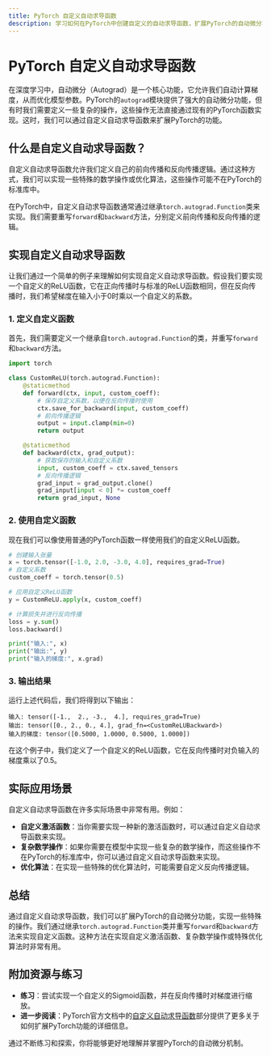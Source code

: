 ```yaml
---
title: PyTorch 自定义自动求导函数
description: 学习如何在PyTorch中创建自定义的自动求导函数，扩展PyTorch的自动微分功能。
---
```


# PyTorch 自定义自动求导函数

在深度学习中，自动微分（Autograd）是一个核心功能，它允许我们自动计算梯度，从而优化模型参数。PyTorch的`autograd`模块提供了强大的自动微分功能，但有时我们需要定义一些复杂的操作，这些操作无法直接通过现有的PyTorch函数实现。这时，我们可以通过自定义自动求导函数来扩展PyTorch的功能。

## 什么是自定义自动求导函数？

自定义自动求导函数允许我们定义自己的前向传播和反向传播逻辑。通过这种方式，我们可以实现一些特殊的数学操作或优化算法，这些操作可能不在PyTorch的标准库中。

在PyTorch中，自定义自动求导函数通常通过继承`torch.autograd.Function`类来实现。我们需要重写`forward`和`backward`方法，分别定义前向传播和反向传播的逻辑。

## 实现自定义自动求导函数

让我们通过一个简单的例子来理解如何实现自定义自动求导函数。假设我们要实现一个自定义的ReLU函数，它在正向传播时与标准的ReLU函数相同，但在反向传播时，我们希望梯度在输入小于0时乘以一个自定义的系数。

### 1. 定义自定义函数

首先，我们需要定义一个继承自`torch.autograd.Function`的类，并重写`forward`和`backward`方法。

```python
import torch

class CustomReLU(torch.autograd.Function):
    @staticmethod
    def forward(ctx, input, custom_coeff):
        # 保存自定义系数，以便在反向传播时使用
        ctx.save_for_backward(input, custom_coeff)
        # 前向传播逻辑
        output = input.clamp(min=0)
        return output

    @staticmethod
    def backward(ctx, grad_output):
        # 获取保存的输入和自定义系数
        input, custom_coeff = ctx.saved_tensors
        # 反向传播逻辑
        grad_input = grad_output.clone()
        grad_input[input < 0] *= custom_coeff
        return grad_input, None
```

### 2. 使用自定义函数

现在我们可以像使用普通的PyTorch函数一样使用我们的自定义ReLU函数。

```python
# 创建输入张量
x = torch.tensor([-1.0, 2.0, -3.0, 4.0], requires_grad=True)
# 自定义系数
custom_coeff = torch.tensor(0.5)

# 应用自定义ReLU函数
y = CustomReLU.apply(x, custom_coeff)

# 计算损失并进行反向传播
loss = y.sum()
loss.backward()

print("输入:", x)
print("输出:", y)
print("输入的梯度:", x.grad)
```

### 3. 输出结果

运行上述代码后，我们将得到以下输出：

```
输入: tensor([-1.,  2., -3.,  4.], requires_grad=True)
输出: tensor([0., 2., 0., 4.], grad_fn=<CustomReLUBackward>)
输入的梯度: tensor([0.5000, 1.0000, 0.5000, 1.0000])
```

在这个例子中，我们定义了一个自定义的ReLU函数，它在反向传播时对负输入的梯度乘以了0.5。

## 实际应用场景

自定义自动求导函数在许多实际场景中非常有用。例如：

- **自定义激活函数**：当你需要实现一种新的激活函数时，可以通过自定义自动求导函数来实现。
- **复杂数学操作**：如果你需要在模型中实现一些复杂的数学操作，而这些操作不在PyTorch的标准库中，你可以通过自定义自动求导函数来实现。
- **优化算法**：在实现一些特殊的优化算法时，可能需要自定义反向传播逻辑。

## 总结

通过自定义自动求导函数，我们可以扩展PyTorch的自动微分功能，实现一些特殊的操作。我们通过继承`torch.autograd.Function`类并重写`forward`和`backward`方法来实现自定义函数。这种方法在实现自定义激活函数、复杂数学操作或特殊优化算法时非常有用。

## 附加资源与练习

- **练习**：尝试实现一个自定义的Sigmoid函数，并在反向传播时对梯度进行缩放。
- **进一步阅读**：PyTorch官方文档中的[自定义自动求导函数](https://pytorch.org/docs/stable/notes/extending.html)部分提供了更多关于如何扩展PyTorch功能的详细信息。

通过不断练习和探索，你将能够更好地理解并掌握PyTorch的自动微分机制。